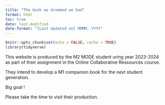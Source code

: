 ```yaml
---
title: "The book we dreamed we had"
format: html
toc: true
date: last-modified
date-format: "[Last Updated on] MMMM, YYYY"
---
```


```r
knitr::opts_chunk$set(echo = FALSE, cache = TRUE)
library(tidyverse)
```

This website is produced by the M2 MODE student uring year 2023-2024 as part of their assignment in the Online Collaborative Ressources course.

They intend to develop a M1 companion book for the next student generation. 

Big goal ! 

Please take the time to visit their production.


